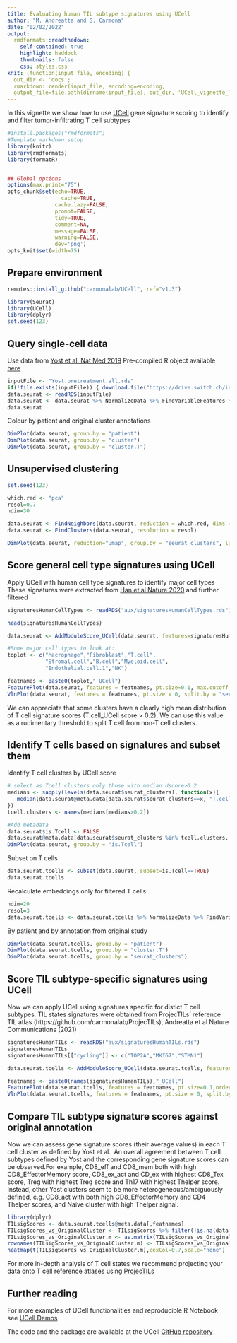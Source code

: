 ```yaml
---
title: Evaluating human TIL subtype signatures using UCell
author: "M. Andreatta and S. Carmona"
date: "02/02/2022"
output:
  rmdformats::readthedown:
    self-contained: true
    highlight: haddock
    thumbnails: false
    css: styles.css
knit: (function(input_file, encoding) {
  out_dir <- 'docs';
  rmarkdown::render(input_file, encoding=encoding,
  output_file=file.path(dirname(input_file), out_dir, 'UCell_vignette_TILstates.html'))})
---
```




In this vignette we show how to use [UCell](https://github.com/carmonalab/UCell) gene signature scoring to identify and filter tumor-infiltrating T cell subtypes


```r
#install.packages("rmdformats")
#Template markdown setup
library(knitr)
library(rmdformats)
library(formatR)


## Global options
options(max.print="75")
opts_chunk$set(echo=TRUE,
	             cache=TRUE,
               cache.lazy=FALSE,
               prompt=FALSE,
               tidy=TRUE,
               comment=NA,
               message=FALSE,
               warning=FALSE,
               dev='png')
opts_knit$set(width=75)

```

## Prepare environment

```r
remotes::install_github("carmonalab/UCell", ref="v1.3")

library(Seurat)
library(UCell)
library(dplyr)
set.seed(123)
```

## Query single-cell data

Use data from [Yost et al. Nat Med 2019](https://www.ncbi.nlm.nih.gov/pmc/articles/PMC6689255/)
Pre-compiled R object available [here](https://drive.switch.ch/index.php/s/cluBLHkFFzLZWzL/download)
```r
inputFile <- "Yost.pretreatment.all.rds"
if(!file.exists(inputFile)) { download.file("https://drive.switch.ch/index.php/s/cluBLHkFFzLZWzL/download",inputFile)}
data.seurat <- readRDS(inputFile)
data.seurat <- data.seurat %>% NormalizeData %>% FindVariableFeatures %>% ScaleData %>% RunPCA %>% RunUMAP(dims=1:30)
data.seurat
```

Colour by patient and original cluster annotations

```r
DimPlot(data.seurat, group.by = "patient")
DimPlot(data.seurat, group.by = "cluster")
DimPlot(data.seurat, group.by = "cluster.T")
```

## Unsupervised clustering

```r
set.seed(123)

which.red <- "pca"
resol=0.7
ndim=30

data.seurat <- FindNeighbors(data.seurat, reduction = which.red, dims = 1:ndim)
data.seurat <- FindClusters(data.seurat, resolution = resol)

DimPlot(data.seurat, reduction="umap", group.by = "seurat_clusters", label = T) + NoLegend()
```

## Score general cell type signatures using UCell

Apply UCell with human cell type signatures to identify major cell types
These signatures were extracted from [Han et al Nature 2020](https://www.nature.com/articles/s41586-020-2157-4) and further filtered

```r

signaturesHumanCellTypes <- readRDS("aux/signaturesHumanCellTypes.rds")

head(signaturesHumanCellTypes)

data.seurat <- AddModuleScore_UCell(data.seurat, features=signaturesHumanCellTypes, ncores=4)

#Some major cell types to look at:
toplot <- c("Macrophage","Fibroblast","T.cell",
            "Stromal.cell","B.cell","Myeloid.cell",
            "Endothelial.cell.1","NK")

featnames <- paste0(toplot,"_UCell")
FeaturePlot(data.seurat, features = featnames, pt.size=0.1, max.cutoff = 'q99', ncol=2)
VlnPlot(data.seurat, features = featnames, pt.size = 0, split.by = "seurat_clusters", ncol=2)
```

We can appreciate that some clusters have a clearly high mean distribution of T cell signature scores (T.cell_UCell score > 0.2).
We can use this value as a rudimentary threshold to split T cell from non-T cell clusters.


## Identify T cells based on signatures and subset them

Identify T cell clusters by UCell score

```r
# select as Tcell clusters only those with median Uscore>0.2
medians <- sapply(levels(data.seurat$seurat_clusters), function(x){
   median(data.seurat@meta.data[data.seurat$seurat_clusters==x, "T.cell_UCell"])
})
tcell.clusters <- names(medians[medians>0.2])

#Add metadata
data.seurat$is.Tcell <- FALSE
data.seurat@meta.data[data.seurat$seurat_clusters %in% tcell.clusters, "is.Tcell"] <- TRUE
DimPlot(data.seurat, group.by = "is.Tcell")
```

Subset on T cells

```r
data.seurat.tcells <- subset(data.seurat, subset=is.Tcell==TRUE)
data.seurat.tcells
```

Recalculate embeddings only for filtered T cells

```r
ndim=20
resol=3
data.seurat.tcells <- data.seurat.tcells %>% NormalizeData %>% FindVariableFeatures %>% ScaleData %>% RunPCA  %>% RunUMAP(dims=1:ndim)
```

By patient and by annotation from original study

```r
DimPlot(data.seurat.tcells, group.by = "patient")
DimPlot(data.seurat.tcells, group.by = "cluster.T")
DimPlot(data.seurat.tcells, group.by = "seurat_clusters")
```

## Score TIL subtype-specific signatures using UCell

Now we can apply UCell using signatures specific for distict T cell subtypes.
TIL states signatures were obtained from ProjecTILs' reference TIL atlas (https://github.com/carmonalab/ProjecTILs), Andreatta et al Nature Communications (2021)

```r
signaturesHumanTILs <- readRDS("aux/signaturesHumanTILs.rds")
signaturesHumanTILs
signaturesHumanTILs[["cycling"]] <- c("TOP2A","MKI67","STMN1")

data.seurat.tcells <- AddModuleScore_UCell(data.seurat.tcells, features=signaturesHumanTILs, ncores=4)
```

```r
featnames <- paste0(names(signaturesHumanTILs),"_UCell")
FeaturePlot(data.seurat.tcells, features = featnames, pt.size=0.1,order = T)
VlnPlot(data.seurat.tcells, features = featnames, pt.size = 0, split.by = "seurat_clusters")
```


## Compare TIL subtype signature scores against original annotation

Now we can assess gene signature scores (their average values) in each T cell cluster as defined by Yost et al. 
An overall agreement between T cell subtypes defined by Yost and the corresponding gene signature scores can be observed.For example, CD8_eff and CD8_mem both with high CD8_EffectorMemory score, CD8_ex_act and CD_ex with highest CD8_Tex score, Treg with highest Treg score and Th17 with highest Thelper score. Instead, other Yost clusters seem to be more heterogeneous/ambiguously defined, e.g. CD8_act with both high CD8_EffectorMemory and CD4 Thelper scores, and Naive cluster with high Thelper signal.


```r
library(dplyr)
TILsigScores <- data.seurat.tcells@meta.data[,featnames]
TILsigScores_vs_OriginalCluster <- TILsigScores %>% filter(!is.na(data.seurat.tcells@meta.data$cluster.T)) %>% group_by(data.seurat.tcells@meta.data$cluster.T[!is.na(data.seurat.tcells@meta.data$cluster.T)]) %>% summarise_each(mean)
TILsigScores_vs_OriginalCluster.m <- as.matrix(TILsigScores_vs_OriginalCluster[,-1])
rownames(TILsigScores_vs_OriginalCluster.m) <- TILsigScores_vs_OriginalCluster[,1][[1]]
heatmap(t(TILsigScores_vs_OriginalCluster.m),cexCol=0.7,scale="none")
```


For more in-depth analysis of T cell states we recommend projecting your data onto T cell reference atlases using [ProjecTILs](https://github.com/carmonalab/ProjecTILs)

## Further reading

For more examples of UCell functionalities and reproducible R Notebook see [UCell Demos](https://gitlab.unil.ch/carmona/UCell_demo/)

The code and the package are available at the UCell [GitHub repository](https://github.com/carmonalab/UCell)
